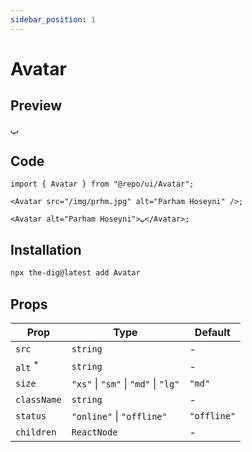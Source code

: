 ```yaml
---
sidebar_position: 1
---
```


# Avatar

## Preview


<Container>
  <Avatar src="/img/prhm.jpg" alt="prhm" />
  <Avatar alt="lg">پ</Avatar>
</Container>

## Code

```tsx
import { Avatar } from "@repo/ui/Avatar";

<Avatar src="/img/prhm.jpg" alt="Parham Hoseyni" />;

<Avatar alt="Parham Hoseyni">پ</Avatar>;
```

## Installation

```bash
npx the-dig@latest add Avatar
```

## Props

| Prop                                                       | Type                                 | Default     |
| ---------------------------------------------------------- | ------------------------------------ | ----------- |
| `src`                                                      | `string`                             | -           |
| `alt` <sup className="text-red-600 text-caption2">\*</sup> | `string`                             | -           |
| `size`                                                     | `"xs"` \| `"sm"` \| `"md"` \| `"lg"` | `"md"`      |
| `className`                                                | `string`                             | -           |
| `status`                                                   | `"online"` \| `"offline"`            | `"offline"` |
| `children`                                                 | `ReactNode`                          | -           |
